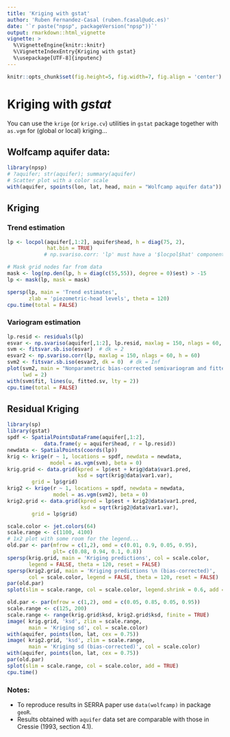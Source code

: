 ```yaml
---
title: 'Kriging with gstat'
author: 'Ruben Fernandez-Casal (ruben.fcasal@udc.es)'
date: '`r paste("npsp", packageVersion("npsp"))`'
output: rmarkdown::html_vignette
vignette: >
  %\VignetteEngine{knitr::knitr}
  %\VignetteIndexEntry{Kriging with gstat}
  %\usepackage[UTF-8]{inputenc}
---
```


```r
knitr::opts_chunk$set(fig.height=5, fig.width=7, fig.align = 'center')
```

# Kriging with ***gstat***

You can use the `krige` (or `krige.cv`) utilities in `gstat` package together with `as.vgm` for (global or local) kriging...


## Wolfcamp aquifer data:

```r
library(npsp)
# ?aquifer; str(aquifer); summary(aquifer)
# Scatter plot with a color scale
with(aquifer, spoints(lon, lat, head, main = "Wolfcamp aquifer data"))
```


## Kriging


### Trend estimation

```r
lp <- locpol(aquifer[,1:2], aquifer$head, h = diag(75, 2), 
             hat.bin = TRUE)  
            # np.svariso.corr: 'lp' must have a '$locpol$hat' component

# Mask grid nodes far from data
mask <- log(np.den(lp, h = diag(c(55,55)), degree = 0)$est) > -15
lp <- mask(lp, mask = mask)

spersp(lp, main = 'Trend estimates', 
       zlab = 'piezometric-head levels', theta = 120)   
cpu.time(total = FALSE)
```
    
    
### Variogram estimation

```r
lp.resid <- residuals(lp)
esvar <- np.svariso(aquifer[,1:2], lp.resid, maxlag = 150, nlags = 60, h = 60)
svm <- fitsvar.sb.iso(esvar)  # dk = 2
esvar2 <- np.svariso.corr(lp, maxlag = 150, nlags = 60, h = 60)
svm2 <- fitsvar.sb.iso(esvar2, dk = 0)  # dk = Inf
plot(svm2, main = "Nonparametric bias-corrected semivariogram and fitted models", 
     lwd = 2) 
with(svm$fit, lines(u, fitted.sv, lty = 2))
cpu.time(total = FALSE)
```

## Residual Kriging

```r
library(sp)
library(gstat)
spdf <- SpatialPointsDataFrame(aquifer[,1:2], 
            data.frame(y = aquifer$head, r = lp.resid))
newdata <- SpatialPoints(coords(lp))
krig <- krige(r ~ 1, locations = spdf, newdata = newdata, 
              model = as.vgm(svm), beta = 0)
krig.grid <- data.grid(kpred = lp$est + krig@data$var1.pred, 
                       ksd = sqrt(krig@data$var1.var), 
        grid = lp$grid)
krig2 <- krige(r ~ 1, locations = spdf, newdata = newdata, 
               model = as.vgm(svm2), beta = 0)
krig2.grid <- data.grid(kpred = lp$est + krig2@data$var1.pred, 
                        ksd = sqrt(krig2@data$var1.var), 
        grid = lp$grid)

scale.color <- jet.colors(64)
scale.range <- c(1100, 4100)
# 1x2 plot with some room for the legend...
old.par <- par(mfrow = c(1,2), omd = c(0.01, 0.9, 0.05, 0.95),
               plt= c(0.08, 0.94, 0.1, 0.8))
spersp(krig.grid, main = 'Kriging predictions', col = scale.color, 
       legend = FALSE, theta = 120, reset = FALSE)
spersp(krig2.grid, main = 'Kriging predictions \n (bias-corrected)', 
       col = scale.color, legend = FALSE, theta = 120, reset = FALSE)
par(old.par)
splot(slim = scale.range, col = scale.color, legend.shrink = 0.6, add = TRUE)
```
```r
old.par <- par(mfrow = c(1,2), omd = c(0.05, 0.85, 0.05, 0.95))
scale.range <- c(125, 200)
scale.range <- range(krig.grid$ksd, krig2.grid$ksd, finite = TRUE)
image( krig.grid, 'ksd', zlim = scale.range, 
       main = 'Kriging sd', col = scale.color)
with(aquifer, points(lon, lat, cex = 0.75))
image( krig2.grid, 'ksd', zlim = scale.range, 
       main = 'Kriging sd (bias-corrected)', col = scale.color)
with(aquifer, points(lon, lat, cex = 0.75))
par(old.par)
splot(slim = scale.range, col = scale.color, add = TRUE)
cpu.time()
```

### Notes: 
* To reproduce results in SERRA paper use `data(wolfcamp)` in package `geoR`.
* Results obtained with `aquifer` data set are comparable with those in Cressie (1993, section 4.1). 



